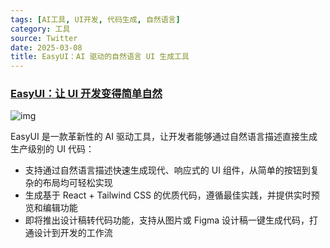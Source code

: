 ```yaml
---
tags: [AI工具, UI开发, 代码生成, 自然语言]
category: 工具
source: Twitter
date: 2025-03-08
title: EasyUI：AI 驱动的自然语言 UI 生成工具
---
```


### [EasyUI：让 UI 开发变得简单自然](https://easyui.art/)

![img](https://img.mengpeng.tech/i/2025/03/08/67cc511b4fff9.webp)

EasyUI 是一款革新性的 AI 驱动工具，让开发者能够通过自然语言描述直接生成生产级别的 UI 代码：

- 支持通过自然语言描述快速生成现代、响应式的 UI 组件，从简单的按钮到复杂的布局均可轻松实现
- 生成基于 React + Tailwind CSS 的优质代码，遵循最佳实践，并提供实时预览和编辑功能
- 即将推出设计稿转代码功能，支持从图片或 Figma 设计稿一键生成代码，打通设计到开发的工作流 